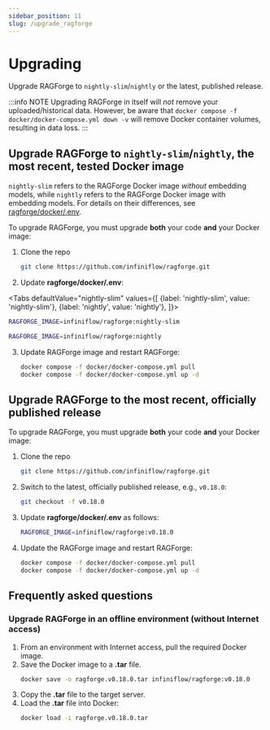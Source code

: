 ```yaml
---
sidebar_position: 11
slug: /upgrade_ragforge
---
```


# Upgrading

Upgrade RAGForge to `nightly-slim`/`nightly` or the latest, published release.

:::info NOTE
Upgrading RAGForge in itself will *not* remove your uploaded/historical data. However, be aware that `docker compose -f docker/docker-compose.yml down -v` will remove Docker container volumes, resulting in data loss.
:::

## Upgrade RAGForge to `nightly-slim`/`nightly`, the most recent, tested Docker image

`nightly-slim` refers to the RAGForge Docker image *without* embedding models, while `nightly` refers to the RAGForge Docker image with embedding models. For details on their differences, see [ragforge/docker/.env](https://github.com/infiniflow/ragforge/blob/main/docker/.env).

To upgrade RAGForge, you must upgrade **both** your code **and** your Docker image:

1. Clone the repo

   ```bash
   git clone https://github.com/infiniflow/ragforge.git
   ```

2. Update **ragforge/docker/.env**:

<Tabs
  defaultValue="nightly-slim"
  values={[
    {label: 'nightly-slim', value: 'nightly-slim'},
    {label: 'nightly', value: 'nightly'},
  ]}>
  <TabItem value="nightly-slim">

```bash
RAGFORGE_IMAGE=infiniflow/ragforge:nightly-slim
```

  </TabItem>
  <TabItem value="nightly">

```bash
RAGFORGE_IMAGE=infiniflow/ragforge:nightly
```

  </TabItem>
</Tabs>

3. Update RAGForge image and restart RAGForge:

   ```bash
   docker compose -f docker/docker-compose.yml pull
   docker compose -f docker/docker-compose.yml up -d
   ```

## Upgrade RAGForge to the most recent, officially published release

To upgrade RAGForge, you must upgrade **both** your code **and** your Docker image:

1. Clone the repo

   ```bash
   git clone https://github.com/infiniflow/ragforge.git
   ```

2. Switch to the latest, officially published release, e.g., `v0.18.0`:

   ```bash
   git checkout -f v0.18.0
   ```

3. Update **ragforge/docker/.env** as follows:

   ```bash
   RAGFORGE_IMAGE=infiniflow/ragforge:v0.18.0
   ```

4. Update the RAGForge image and restart RAGForge:

   ```bash
   docker compose -f docker/docker-compose.yml pull
   docker compose -f docker/docker-compose.yml up -d
   ```

## Frequently asked questions

### Upgrade RAGForge in an offline environment (without Internet access)

1. From an environment with Internet access, pull the required Docker image.
2. Save the Docker image to a **.tar** file.
   ```bash
   docker save -o ragforge.v0.18.0.tar infiniflow/ragforge:v0.18.0
   ```
3. Copy the **.tar** file to the target server.
4. Load the **.tar** file into Docker:
   ```bash
   docker load -i ragforge.v0.18.0.tar
   ```
